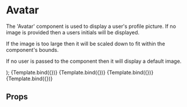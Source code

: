 

<Meta title="atom/Avatar" component={Avatar} />

# Avatar

The 'Avatar' component is used to display a user's profile picture. If no image
is provided then a users initials will be displayed.

If the image is too large then it will be scaled down to fit within the
component's bounds.

If no user is passed to the component then it will display a default image.

  <div style={{ height: '200px' }}>
    <Avatar {...args} />
  </div>
);

<Canvas withSource="open">
  <Story
    name="Assigned no image"
    args={{
      name: users[0].name,
      colour: '#ff0000'
    }}
  >
    {Template.bind({})}
  </Story>
  <Story name="Unassigned">{Template.bind({})}</Story>
  <Story
    name="Assigned with image"
    args={{
      name: users[0].name,
      imagePath: users[0].avatar
    }}
  >
    {Template.bind({})}
  </Story>
  <Story
    name="Assigned with image (fixed size)"
    args={{
      name: users[1].name,
      imagePath: users[1].avatar,
      size: '150px'
    }}
  >
    {Template.bind({})}
  </Story>
</Canvas>

## Props

<ArgsTable of={Avatar} />
